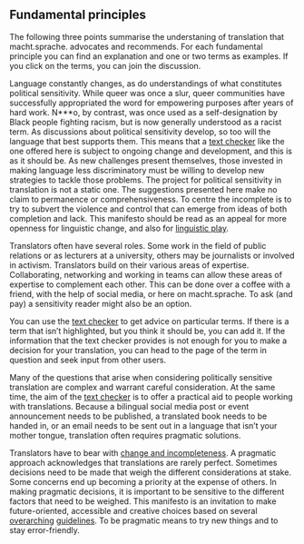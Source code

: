 ## Fundamental principles

The following three points summarise the understaning of translation that macht.sprache. advocates and recommends. For each fundamental principle you can find an explanation and one or two terms as examples. If you click on the terms, you can join the discussion.

<CollapsableSection
    domId="change-and-incompleteness"
    title="Change and incompleteness"
    intro="Language constantly changes. Those invested in making language less discriminatory must be willing to develop new strategies to tackle the challenges that arise.">

Language constantly changes, as do understandings of what constitutes political sensitivity. While queer was once a slur, queer communities have successfully appropriated the word for empowering purposes after years of hard work. N\*\*\*o, by contrast, was once used as a self-designation by Black people fighting racism, but is now generally understood as a racist term. As discussions about political sensitivity develop, so too will the language that best supports them. This means that a [text checker](/text-checker) like the one offered here is subject to ongoing change and development, and this is as it should be. As new challenges present themselves, those invested in making language less discriminatory must be willing to develop new strategies to tackle those problems. The project for political sensitivity in translation is not a static one. The suggestions presented here make no claim to permanence or comprehensiveness. To centre the incomplete is to try to subvert the violence and control that can emerge from ideas of both completion and lack. This manifesto should be read as an appeal for more openness for linguistic change, and also for [linguistic play](#creative-solutions).

<TermExampleContainer>
    <TermExample term="Queer" />
    <TermExample term="Negro" />
</TermExampleContainer>

</CollapsableSection>

<CollapsableSection
    title="Collaboration"
    domId="collaboration"
    intro="No-one is an expert on everything. Collaboration lets translators learn from each other.">

Translators often have several roles. Some work in the field of public relations or as lecturers at a university, others may be journalists or involved in activism. Translators build on their various areas of expertise. Collaborating, networking and working in teams can allow these areas of expertise to complement each other. This can be done over a coffee with a friend, with the help of social media, or here on macht.sprache. To ask (and pay) a sensitivity reader might also be an option.

You can use the [text checker](/text-checker) to get advice on particular terms. If there is a term that isn’t highlighted, but you think it should be, you can add it. If the information that the text checker provides is not enough for you to make a decision for your translation, you can head to the page of the term in question and seek input from other users.

<TermExampleContainer>
    <TermExample term="Pflanzkanacken" />
</TermExampleContainer>

</CollapsableSection>

<CollapsableSection
    title="Pragmatic solutions"
    domId="pragmatic-solutions"
    intro="Translation often requires pragmatic solutions. These should be future-oriented, accessible and creative.">

Many of the questions that arise when considering politically sensitive translation are complex and warrant careful consideration. At the same time, the aim of the [text checker](/text-checker) is to offer a practical aid to people working with translations. Because a bilingual social media post or event announcement needs to be published, a translated book needs to be handed in, or an email needs to be sent out in a language that isn’t your mother tongue, translation often requires pragmatic solutions.

Translators have to bear with [change and incompleteness](#change-and-incompleteness). A pragmatic approach acknowledges that translations are rarely perfect. Sometimes decisions need to be made that weigh the different considerations at stake. Some concerns end up becoming a priority at the expense of others. In making pragmatic decisions, it is important to be sensitive to the different factors that need to be weighed. This manifesto is an invitation to make future-oriented, accessible and creative choices based on several [overarching](#typographic-options) [guidelines](#creative-solutions). To be pragmatic means to try new things and to stay error-friendly.

<TermExampleContainer>
    <TermExample term="What about gender?" lang="en" />
</TermExampleContainer>

</CollapsableSection>
